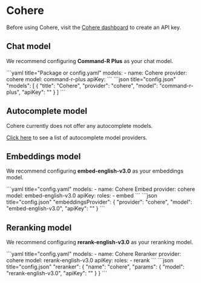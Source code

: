 
# Cohere

Before using Cohere, visit the [Cohere dashboard](https://dashboard.cohere.com/api-keys) to create an API key.

## Chat model

We recommend configuring **Command-R Plus** as your chat model.

<Tabs groupId="config-example">
  <TabItem value="yaml" label="YAML">
  ```yaml title="Package or config.yaml"
  models:
    - name: Cohere
      provider: cohere
      model: command-r-plus
      apiKey: <YOUR_COHERE_API_KEY>
  ```
  </TabItem>
  <TabItem value="json" label="JSON">
  ```json title="config.json"
    "models": [
      {
        "title": "Cohere",
        "provider": "cohere",
        "model": "command-r-plus",
        "apiKey": "<YOUR_COHERE_API_KEY>"
      }
    ]
  ```
  </TabItem>
</Tabs>

## Autocomplete model

Cohere currently does not offer any autocomplete models.

[Click here](../../model-types/autocomplete.md) to see a list of autocomplete model providers.

## Embeddings model

We recommend configuring **embed-english-v3.0** as your embeddings model.

<Tabs groupId="config-example">
  <TabItem value="yaml" label="YAML">
  ```yaml title="config.yaml"
  models:
    - name: Cohere Embed
      provider: cohere
      model: embed-english-v3.0
      apiKey: <YOUR_COHERE_API_KEY>
      roles:
        - embed
  ```
  </TabItem>
  <TabItem value="json" label="JSON">
  ```json title="config.json"
    "embeddingsProvider": {
      "provider": "cohere",
      "model": "embed-english-v3.0",
      "apiKey": "<YOUR_COHERE_API_KEY>"
    }
  ```
  </TabItem>
</Tabs>

## Reranking model

We recommend configuring **rerank-english-v3.0** as your reranking model.

<Tabs groupId="config-example">
  <TabItem value="yaml" label="YAML">
  ```yaml title="config.yaml"
  models:
    - name: Cohere Reranker
      provider: cohere
      model: rerank-english-v3.0
      apiKey: <YOUR_COHERE_API_KEY>
      roles:
        - rerank
  ```
  </TabItem>
  <TabItem value="json" label="JSON">
  ```json title="config.json"
    "reranker": {
      "name": "cohere",
      "params": {
        "model": "rerank-english-v3.0",
        "apiKey": "<YOUR_COHERE_API_KEY>"
      }
    }
  ```
  </TabItem>
</Tabs>
